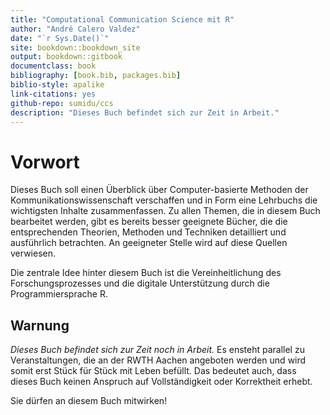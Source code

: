 ```yaml
--- 
title: "Computational Communication Science mit R"
author: "André Calero Valdez"
date: "`r Sys.Date()`"
site: bookdown::bookdown_site
output: bookdown::gitbook
documentclass: book
bibliography: [book.bib, packages.bib]
biblio-style: apalike
link-citations: yes
github-repo: sumidu/ccs
description: "Dieses Buch befindet sich zur Zeit in Arbeit."
---
```


# Vorwort {-}


Dieses Buch soll einen Überblick über Computer-basierte Methoden der Kommunikationswissenschaft verschaffen und in Form eine Lehrbuchs die wichtigsten Inhalte zusammenfassen. Zu allen Themen, die in diesem Buch bearbeitet werden, gibt es bereits besser geeignete Bücher, die die entsprechenden Theorien, Methoden und Techniken detailliert und ausführlich betrachten. An geeigneter Stelle wird auf diese Quellen verwiesen.

Die zentrale Idee hinter diesem Buch ist die Vereinheitlichung des Forschungsprozesses und die digitale Unterstützung durch die Programmiersprache R. 


## Warnung {-}

*Dieses Buch befindet sich zur Zeit noch in Arbeit.* Es ensteht parallel zu Veranstaltungen, die an der RWTH Aachen angeboten werden und wird somit erst Stück für Stück mit Leben befüllt. Das bedeutet auch, dass dieses Buch keinen Anspruch auf Vollständigkeit oder Korrektheit erhebt. 

Sie dürfen an diesem Buch mitwirken! 



